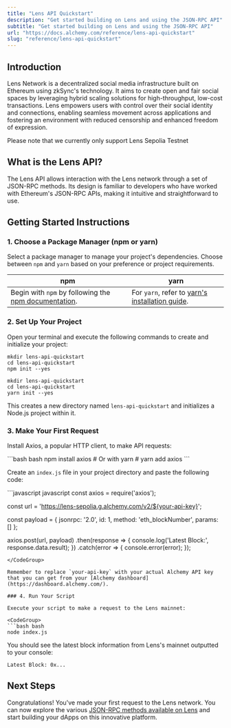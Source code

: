 ```yaml
---
title: "Lens API Quickstart"
description: "Get started building on Lens and using the JSON-RPC API"
subtitle: "Get started building on Lens and using the JSON-RPC API"
url: "https://docs.alchemy.com/reference/lens-api-quickstart"
slug: "reference/lens-api-quickstart"
---
```


## Introduction

Lens Network is a decentralized social media infrastructure built on Ethereum using zkSync's technology. It aims to create open and fair social spaces by leveraging hybrid scaling solutions for high-throughput, low-cost transactions. Lens empowers users with control over their social identity and connections, enabling seamless movement across applications and fostering an environment with reduced censorship and enhanced freedom of expression.

<Info>
  Please note that we currently only support Lens Sepolia Testnet
</Info>

## What is the Lens API?

The Lens API allows interaction with the Lens network through a set of JSON-RPC methods. Its design is familiar to developers who have worked with Ethereum's JSON-RPC APIs, making it intuitive and straightforward to use.

## Getting Started Instructions

### 1. Choose a Package Manager (npm or yarn)

Select a package manager to manage your project's dependencies. Choose between `npm` and `yarn` based on your preference or project requirements.

| npm                                                                                                                       | yarn                                                                                                |
| ------------------------------------------------------------------------------------------------------------------------- | --------------------------------------------------------------------------------------------------- |
| Begin with `npm` by following the [npm documentation](https://docs.npmjs.com/downloading-and-installing-node-js-and-npm). | For `yarn`, refer to [yarn's installation guide](https://classic.yarnpkg.com/lang/en/docs/install). |

### 2. Set Up Your Project

Open your terminal and execute the following commands to create and initialize your project:

```shell
mkdir lens-api-quickstart
cd lens-api-quickstart
npm init --yes
```

```shell
mkdir lens-api-quickstart
cd lens-api-quickstart
yarn init --yes
```

This creates a new directory named `lens-api-quickstart` and initializes a Node.js project within it.

### 3. Make Your First Request

Install Axios, a popular HTTP client, to make API requests:

<CodeGroup>
  ```bash bash
  npm install axios
  # Or with yarn
  # yarn add axios
  ```
</CodeGroup>

Create an `index.js` file in your project directory and paste the following code:

<CodeGroup>
  ```javascript javascript
  const axios = require('axios');

  const url = 'https://lens-sepolia.g.alchemy.com/v2/${your-api-key}';

  const payload = {
    jsonrpc: '2.0',
    id: 1,
    method: 'eth_blockNumber',
    params: []
  };

  axios.post(url, payload)
    .then(response => {
      console.log('Latest Block:', response.data.result);
    })
    .catch(error => {
      console.error(error);
    });
  ```
</CodeGroup>

Remember to replace `your-api-key` with your actual Alchemy API key that you can get from your [Alchemy dashboard](https://dashboard.alchemy.com/).

### 4. Run Your Script

Execute your script to make a request to the Lens mainnet:

<CodeGroup>
  ```bash bash
  node index.js
  ```
</CodeGroup>

You should see the latest block information from Lens's mainnet outputted to your console:

```shell
Latest Block: 0x...
```

## Next Steps

Congratulations! You've made your first request to the Lens network. You can now explore the various [JSON-RPC methods available on Lens](/reference/lens-api-endpoints) and start building your dApps on this innovative platform.
